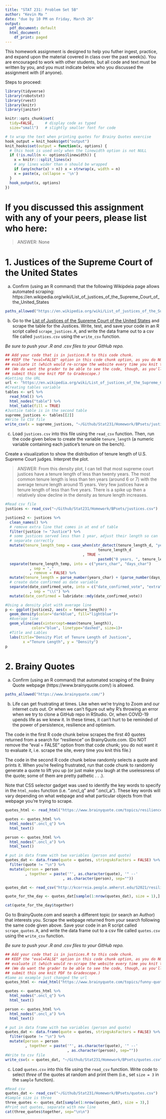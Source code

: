 ```yaml
---
title: "STAT 231: Problem Set 5B"
author: "Kevin Ma "
date: "due by 10 PM on Friday, March 26"
output:
  pdf_document: default
  html_document:
    df_print: paged
---
```


This homework assignment is designed to help you futher ingest, practice, and expand upon the material covered in class over the past week(s).  You are encouraged to work with other students, but all code and text must be written by you, and you must indicate below who you discussed the assignment with (if anyone).  

Steps to proceed:

\begin{enumerate}
\item In RStudio, go to File > Open Project, navigate to the folder with the course-content repo, select the course-content project (course-content.Rproj), and click "Open" 
\item Pull the course-content repo (e.g. using the blue-ish down arrow in the Git tab in upper right window)
\item Copy ps5B.Rmd from the course repo to your repo (see page 6 of the GitHub Classroom Guide for Stat231 if needed)
\item Close the course-content repo project in RStudio
\item Open YOUR repo project in RStudio
\item In the ps5B.Rmd file in YOUR repo, replace "YOUR NAME HERE" with your name
\item Add in your responses, committing and pushing to YOUR repo in appropriate places along the way
\item Run "Knit PDF" 
\item Upload the pdf to Gradescope.  Don't forget to select which of your pages are associated with each problem.  \textit{You will not get credit for work on unassigned pages (e.g., if you only selected the first page but your solution spans two pages, you would lose points for any part on the second page that the grader can't see).} 
\end{enumerate}

```r
library(tidyverse)
library(robotstxt)
library(rvest)
library(knitr)
library(janitor)

knitr::opts_chunk$set(
  tidy=FALSE,     # display code as typed
  size="small")   # slightly smaller font for code

# to wrap the text when printing quotes for Brainy Quotes exercise
hook_output = knit_hooks$get("output")
knit_hooks$set(output = function(x, options) {
  # this hook is used only when the linewidth option is not NULL
  if (!is.null(n <- options$linewidth)) {
    x = knitr:::split_lines(x)
    # any lines wider than n should be wrapped
    if (any(nchar(x) > n)) x = strwrap(x, width = n)
    x = paste(x, collapse = '\n')
  }
  hook_output(x, options)
})
```


\newpage 
# If you discussed this assignment with any of your peers, please list who here:

> ANSWER: None

\newpage
# 1. Justices of the Supreme Court of the United States 

a. Confirm (using an R command) that the following Wikipdeia page allows automated scraping:
https://en.wikipedia.org/wiki/List_of_justices_of_the_Supreme_Court_of_the_United_States


```r
paths_allowed("https://en.wikipedia.org/wiki/List_of_justices_of_the_Supreme_Court_of_the_United_States")

```

\newpage
b. Go to the [List of Justices of the Supreme Court of the United States](https://en.wikipedia.org/wiki/List_of_justices_of_the_Supreme_Court_of_the_United_States) and scrape the table for the Justices.  Write, test, and save your code in an R script called `scrape_justices.R`, and write the data frame out to a csv file called `justices.csv` using the `write_csv` function.

*Be sure to push your .R and .csv files to your GitHub repo.*


```r
## Add your code that is in justices.R to this code chunk.  
## KEEP the "eval=FALSE" option in this code chunk option, as you do NOT want to
## evaluate it (which would re-scrape the website every time you knit this file).  
## (We do want the grader to be able to see the code, though, as you'll only 
## submit this one knit PDF to Gradescope.)
#Getting the URL
url <- "https://en.wikipedia.org/wiki/List_of_justices_of_the_Supreme_Court_of_the_United_States"
#Creating tables variable
tables <- url %>%
  read_html() %>%
  html_nodes("table") %>%
  html_table(fill = TRUE)
#Justice table is in the second table
supreme_justices <- tables[[2]]
#Write to CSV file
write_csv(x = supreme_justices, "~/Github/Stat231/Homework/BPsets/justices.csv")

```


\newpage 
c. Load `justices.csv` into this file using the `read_csv` function.  Then, run the code given below to create the variable `tenure_length` (a numeric variable containing each justice's tenure on the bench).

Create a visualization to show the distribution of tenure length of U.S. Supreme Court judges.  Interpret the plot.

> ANSWER: From this density plot, I can tell that most supreme court justices have a tenure length of less than twenty years. The most common tenure length is less than ten years (around 6 or 7) with the average tenure length around 15 years. Very few justices have a tenure length of less than five years. There is a spike up then a relatively slow decline in the density as tenure length increases. 

```r
#Read csv file
justices <- read_csv("~/Github/Stat231/Homework/BPsets/justices.csv")

justices2 <- justices %>%
  clean_names() %>%
  # remove extra line that comes in at end of table
  filter(justice != "Justice") %>%
  # some justices served less than 1 year, adjust their length so can 
  # separate correctly
  mutate(tenure_length_temp = case_when(str_detect(tenure_length_d, "year") ~ 
                                          tenure_length_d
                                   , TRUE ~ 
                                          paste0("0 years, ", tenure_length_d))) %>%
  separate(tenure_length_temp, into = c("years_char", "days_char")
           , sep = ","
           , remove = FALSE) %>%
  mutate(tenure_length = parse_number(years_char) + (parse_number(days_char)/365)) %>%
  # create date confirmed as date variable
  separate(date_confirmed_vote, into = c("date_confirmed_vote", "extra")
           , sep = "\\(") %>%
  mutate(date_confirmed = lubridate::mdy(date_confirmed_vote))


```

```r
#Using a density plot with average line
p <- ggplot(justices2, aes(x = tenure_length)) +
  geom_density(color="darkblue", fill="lightblue")+
  #Average line
  geom_vline(aes(xintercept=mean(tenure_length)),
            color="blue", linetype="dashed", size=1)+
  #Title and Lables
  labs(title="Density Plot of Tenure Length of Justices",
        x ="Tenure Length", y = "Density")
p
```

\newpage
# 2. Brainy Quotes

a. Confirm (using an R command) that automated scraping of the Brainy Quote webpage (https://www.brainyquote.com/) is allowed.

```r
paths_allowed("https://www.brainyquote.com/")
```


\newpage
b.  Life can get frustrating at times.  Like when we're trying to Zoom and our internet cuts out.  Or when we can't figure out why R's throwing an error when we try to clone a GitHub repo in RStudio.  Or, when COVID-19 upends life as we knew it.  In these times, it can't hurt to be reminded of the power of persistence, resilience and optimism. 

The code in the first R code chunk below scrapes the first 40 quotes returned from a search for "resilience" on BrainyQuote.com. (Do NOT remove the "eval = FALSE" option from that code chunk; you do not want it to evaluate it, i.e. scrape the site, every time you knit this file.)

The code in the second R code chunk below randomly selects a quote and prints it.  When you're feeling frustrated, run that code chunk to randomly generate a quote to lift you up (or just make you laugh at the uselessness of the quote; some of them are pretty pathetic . . .).

Note that CSS selector gadget was used to identify the key words to specify in the `html_nodes` function (i.e. ".oncl_q" and ".oncl_a").  These key words will vary depending on what webpage and what particular objects from that webpage you're trying to scrape.


```r
quotes_html <- read_html("https://www.brainyquote.com/topics/resilience-quotes")

quotes <- quotes_html %>%
  html_nodes(".oncl_q") %>%
  html_text() 

person <- quotes_html %>%
  html_nodes(".oncl_a") %>%
  html_text()

# put in data frame with two variables (person and quote)
quotes_dat <- data.frame(quote = quotes, stringsAsFactors = FALSE) %>%
  filter(quote != "\n") %>%
  mutate(person = person
         , together = paste('"', as.character(quote), '" --'
                          , as.character(person), sep=""))
```


```r
quotes_dat <- read_csv("http://kcorreia.people.amherst.edu/S2021/resilience_quotes.csv")

quote_for_the_day <- quotes_dat[sample(1:nrow(quotes_dat), size = 1),]

cat(quote_for_the_day$together)
```

Go to BrainyQuote.com and search a different topic (or search an Author) that interests you.  Scrape the webpage returned from your search following the same code given above.   Save your code in an R script called `scrape_quotes.R`, and write the data frame out to a csv file called `quotes.csv` using the `write_csv` function. 

*Be sure to push your .R and .csv files to your GitHub repo.*

```r
## Add your code that is in justices.R to this code chunk.  
## KEEP the "eval=FALSE" option in this code chunk option, as you do NOT want to
## evaluate it (which would re-scrape the website every time you knit this file).  
## (We do want the grader to be able to see the code, though, as you'll only 
## submit this one knit PDF to Gradescope.)
#Same as example just changed the url
quotes_html <- read_html("https://www.brainyquote.com/topics/funny-quotes")

quotes <- quotes_html %>%
  html_nodes(".oncl_q") %>%
  html_text() 

person <- quotes_html %>%
  html_nodes(".oncl_a") %>%
  html_text()

# put in data frame with two variables (person and quote)
quotes_dat <- data.frame(quote = quotes, stringsAsFactors = FALSE) %>%
  filter(quote != "\n") %>%
  mutate(person = person
         , together = paste('"', as.character(quote), '" --'
                            , as.character(person), sep=""))
#Write to csv file
write_csv(x = quotes_dat, "~/Github/Stat231/Homework/BPsets/quotes.csv")

```


\newpage
c. Load `quotes.csv` into this file using the `read_csv` function.  Write code to select *three* of the quotes at random and print them (i.e., set `size = 3` in the `sample` function).

```r
#Read csv
quotes_dat <- read_csv("~/Github/Stat231/Homework/BPsets/quotes.csv")
#Sample size is three
three_quotes <- quotes_dat[sample(1:nrow(quotes_dat), size = 3),]
#Print out quotes, separate with new line
cat(three_quotes$together, sep="\n\n")

```


